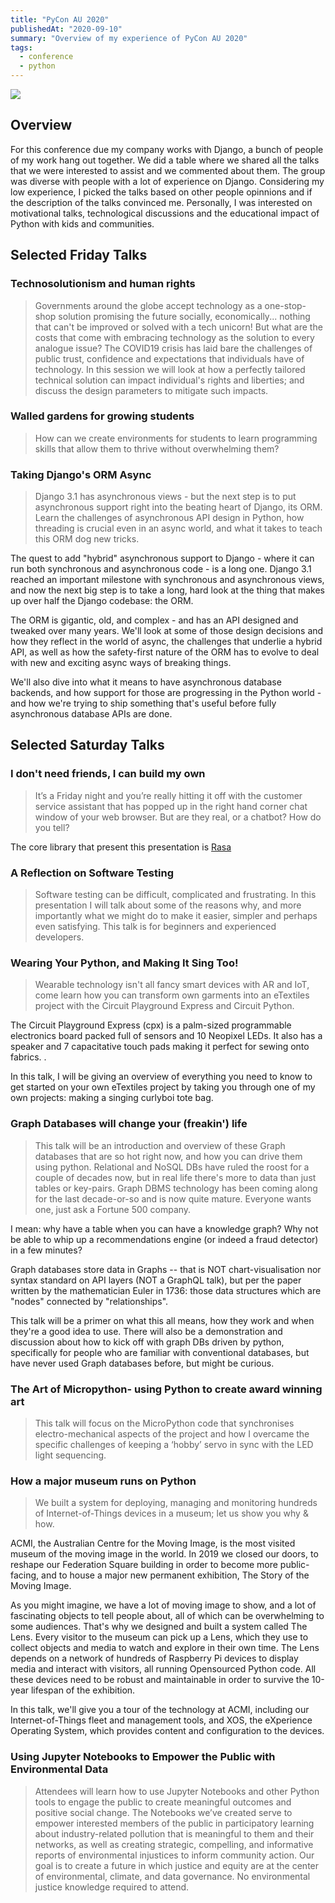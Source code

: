 ```yaml
---
title: "PyCon AU 2020"
publishedAt: "2020-09-10"
summary: "Overview of my experience of PyCon AU 2020"
tags:
  - conference
  - python
---
```



<Image src="/images/blog/pycon-au-2020/Curlyboi.2ac78b14.svg" />

## Overview

For this conference due my company works with Django, a bunch of people of my work
hang out together. We did a table where we shared all the talks that we were interested
to assist and we commented about them. The group was diverse with people with a lot
of experience on Django. Considering my low experience, I picked the talks based
on other people opinnions and if the description of the talks convinced me. Personally,
I was interested on motivational talks, technological discussions and the educational
impact of Python with kids and communities.

## Selected Friday Talks

### Technosolutionism and human rights

> Governments around the globe accept technology as a one-stop-shop solution promising the future socially, economically... nothing that can't be improved or solved with a tech unicorn! But what are the costs that come with embracing technology as the solution to every analogue issue? The COVID19 crisis has laid bare the challenges of public trust, confidence and expectations that individuals have of technology. In this session we will look at how a perfectly tailored technical solution can impact individual's rights and liberties; and discuss the design parameters to mitigate such impacts.

<CustomVideo url="https://www.youtube.com/embed/2PRSEOJlWVg" />

### Walled gardens for growing students

> How can we create environments for students to learn programming skills that allow them to thrive without overwhelming them?

<CustomVideo url="https://www.youtube.com/embed/BiMC10Cm_vA" />

### Taking Django's ORM Async

> Django 3.1 has asynchronous views - but the next step is to put asynchronous support right into the beating heart of Django, its ORM. Learn the challenges of asynchronous API design in Python, how threading is crucial even in an async world, and what it takes to teach this ORM dog new tricks.

The quest to add "hybrid" asynchronous support to Django - where it can run both synchronous and asynchronous code - is a long one. Django 3.1 reached an important milestone with synchronous and asynchronous views, and now the next big step is to take a long, hard look at the thing that makes up over half the Django codebase: the ORM.

The ORM is gigantic, old, and complex - and has an API designed and tweaked over many years. We'll look at some of those design decisions and how they reflect in the world of async, the challenges that underlie a hybrid API, as well as how the safety-first nature of the ORM has to evolve to deal with new and exciting async ways of breaking things.

We'll also dive into what it means to have asynchronous database backends, and how support for those are progressing in the Python world - and how we're trying to ship something that's useful before fully asynchronous database APIs are done.

<CustomVideo url="https://www.youtube.com/embed/ibAmA4QQDhs" />

## Selected Saturday Talks

### I don't need friends, I can build my own

> It’s a Friday night and you’re really hitting it off with the customer service assistant that has popped up in the right hand corner chat window of your web browser. But are they real, or a chatbot? How do you tell?

The core library that present this presentation is [Rasa](https://rasa.com)

<CustomVideo url="https://www.youtube.com/embed/fooDYx8oIHw" />

### A Reflection on Software Testing

> Software testing can be difficult, complicated and frustrating. In this presentation I will talk about some of the reasons why, and more importantly what we might do to make it easier, simpler and perhaps even satisfying. This talk is for beginners and experienced developers.

<CustomVideo url="https://www.youtube.com/embed/rY45dmzrCu4" />

### Wearing Your Python, and Making It Sing Too!

> Wearable technology isn't all fancy smart devices with AR and IoT, come learn how you can transform own garments into an eTextiles project with the Circuit Playground Express and Circuit Python.

The Circuit Playground Express (cpx) is a palm-sized programmable electronics board packed full of sensors and 10 Neopixel LEDs. It also has a speaker and 7 capacitative touch pads making it perfect for sewing onto fabrics. .

In this talk, I will be giving an overview of everything you need to know to get started on your own eTextiles project by taking you through one of my own projects: making a singing curlyboi tote bag.

<CustomVideo url="https://www.youtube.com/embed/bm8Jqlhe3lc" />

### Graph Databases will change your (freakin') life

> This talk will be an introduction and overview of these Graph databases that are so hot right now, and how you can drive them using python.
> Relational and NoSQL DBs have ruled the roost for a couple of decades now, but in real life there's more to data than just tables or key-pairs. Graph DBMS technology has been coming along for the last decade-or-so and is now quite mature. Everyone wants one, just ask a Fortune 500 company.

I mean: why have a table when you can have a knowledge graph? Why not be able to whip up a recommendations engine (or indeed a fraud detector) in a few minutes?

Graph databases store data in Graphs -- that is NOT chart-visualisation nor syntax standard on API layers (NOT a GraphQL talk), but per the paper written by the mathematician Euler in 1736: those data structures which are "nodes" connected by "relationships".

This talk will be a primer on what this all means, how they work and when they're a good idea to use. There will also be a demonstration and discussion about how to kick off with graph DBs driven by python, specifically for people who are familiar with conventional databases, but have never used Graph databases before, but might be curious.

<CustomVideo url="https://www.youtube.com/embed/h8cyPIEfxQY" />

### The Art of Micropython- using Python to create award winning art

> This talk will focus on the MicroPython code that synchronises electro-mechanical aspects of the project and how I overcame the specific challenges of keeping a ‘hobby’ servo in sync with the LED light sequencing.

<CustomVideo url="https://www.youtube.com/embed/xw5rNDPIt14" />

### How a major museum runs on Python

> We built a system for deploying, managing and monitoring hundreds of Internet-of-Things devices in a museum; let us show you why & how.

ACMI, the Australian Centre for the Moving Image, is the most visited museum of the moving image in the world. In 2019 we closed our doors, to reshape our Federation Square building in order to become more public-facing, and to house a major new permanent exhibition, The Story of the Moving Image.

As you might imagine, we have a lot of moving image to show, and a lot of fascinating objects to tell people about, all of which can be overwhelming to some audiences. That's why we designed and built a system called The Lens. Every visitor to the museum can pick up a Lens, which they use to collect objects and media to watch and explore in their own time. The Lens depends on a network of hundreds of Raspberry Pi devices to display media and interact with visitors, all running Opensourced Python code. All these devices need to be robust and maintainable in order to survive the 10-year lifespan of the exhibition.

In this talk, we'll give you a tour of the technology at ACMI, including our Internet-of-Things fleet and management tools, and XOS, the eXperience Operating System, which provides content and configuration to the devices.

<CustomVideo url="https://www.youtube.com/embed/krqWafKEaDI" />

### Using Jupyter Notebooks to Empower the Public with Environmental Data

> Attendees will learn how to use Jupyter Notebooks and other Python tools to engage the public to create meaningful outcomes and positive social change. The Notebooks we’ve created serve to empower interested members of the public in participatory learning about industry-related pollution that is meaningful to them and their networks, as well as creating strategic, compelling, and informative reports of environmental injustices to inform community action. Our goal is to create a future in which justice and equity are at the center of environmental, climate, and data governance. No environmental justice knowledge required to attend.

<CustomVideo url="https://www.youtube.com/embed/nWHX3_1_xOg" />
